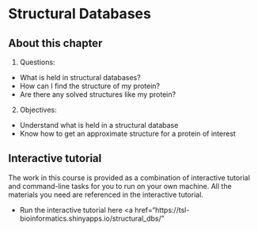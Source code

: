 # Structural Databases

## About this chapter

1.  Questions:

-   What is held in structural databases?
-   How can I find the structure of my protein?
-   Are there any solved structures like my protein?

2.  Objectives:

-   Understand what is held in a structural database
-   Know how to get an approximate structure for a protein of interest

## Interactive tutorial

The work in this course is provided as a combination of interactive tutorial and command-line tasks for you to run on your own machine. All the materials you need are referenced in the interactive tutorial.

::: {.callout-note}

  * Run the interactive tutorial here <a href="https://tsl-bioinformatics.shinyapps.io/structural_dbs/"</a>

:::
